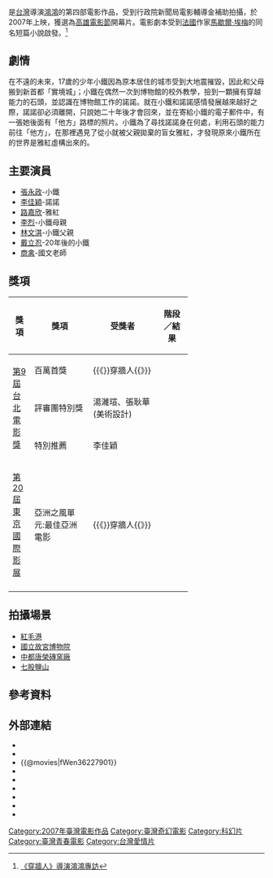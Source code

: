 {{Infobox_Film |
  name           = 穿牆人 |
  original_name  = ''{{lang|en|The Wall-Passer}}'' |
  image          = |
  starring       = [[張永政|張永政]]<br/>[[李佳穎|李佳穎]]<br/>[[路嘉欣|路嘉欣]]|
  director       = [[鴻鴻|鴻鴻]] |
  writer         = 鴻鴻 |
  producer       = [[卓立|卓立]]|
  narrator      = [[戴立忍|戴立忍]]|
  studio         = 黑眼睛文化事業有限公司   |
  distributor    = 黑眼睛文化事業有限公司   |
  music          = [[劉季陵|劉季陵]]|
  editing        = [[陳博文|陳博文]]|
  released       = {{film date|2007|11|9|臺灣<ref>[http://tw.movie.yahoo.com/movieinfo_main.html/id=2425 穿牆人(雅虎電影)]</ref>}}|
  runtime        = 107分鐘|
  country        = {{台灣電影產地}}|
  language       = 華語|
  budget         = |
  awards         = |
  imdb_id        = tt1143100|
}}

{{engname|《穿牆人》|''The Wall-Passer''}}是[[台灣|台灣]]導演[[鴻鴻|鴻鴻]]的第四部電影作品，受到行政院新聞局電影輔導金補助拍攝，於2007年上映，獲選為[[高雄電影節|高雄電影節]]開幕片。電影劇本受到[[法國|法國]]作家[[馬歇爾·埃梅|馬歇爾·埃梅]]的同名短篇小說啟發。<ref>[http://hhung.pixnet.net/blog/post/5517158 《穿牆人》導演鴻鴻專訪]</ref>

== 劇情 ==
在不遠的未來，17歲的少年小鐵因為原本居住的城市受到大地震摧毀，因此和父母搬到新首都「實境城」；小鐵在偶然一次到博物館的校外教學，撿到一顆擁有穿越能力的石頭，並認識在博物館工作的諾諾。就在小鐵和諾諾感情發展越來越好之際，諾諾卻必須離開，只說她二十年後才會回來，並在寄給小鐵的電子郵件中，有一張她後面有「他方」路標的照片。小鐵為了尋找諾諾身在何處，利用石頭的能力前往「他方」，在那裡遇見了從小就被父親拋棄的盲女雅紅，才發現原來小鐵所在的世界是雅紅虛構出來的。

== 主要演員 ==
*[[張永政|張永政]]-小鐵
*[[李佳穎|李佳穎]]-諾諾
*[[路嘉欣|路嘉欣]]-雅紅
*[[李烈|李烈]]-小鐵母親
*[[林文淇|林文淇]]-小鐵父親
*[[戴立忍|戴立忍]]-20年後的小鐵
*[[商禽|商禽]]-國文老師

== 獎項 ==
{| class="wikitable" width="70%"
|-align=center
! width="10%"|獎項
! width="28%"|獎項
! width=<!保留調整空間"25%">|受獎者
! width="15%"|階段／結果
|- align=center
| rowspan="3"|[[台北電影節|第9屆台北電影獎]]
| 百萬首獎
| {{《}}穿牆人{{》}}
| {{nom}}
|- align=center
| 評審團特別獎
| 湯濰瑄、張耿華<br/>(美術設計)
| {{won}}
|- align=center
| 特別推薦
| 李佳穎
| {{won}}
|- align=center
| rowspan="1"|[[東京國際影展|第20屆東京國際影展]]
| 亞洲之風單元:最佳亞洲電影
| {{《}}穿牆人{{》}}
| {{nom}}
|- align=center
|}

== 拍攝場景 ==
*[[紅毛港|紅毛港]]
*[[國立故宮博物院|國立故宮博物院]]
*[[中都唐榮磚窯廠|中都唐榮磚窯廠]]
*[[七股鹽山|七股鹽山]]

== 參考資料 ==
{{reflist}}

== 外部連結 ==
*{{Yahoomovie id|2425}}
*{{MSN movie|277}}
*{{@movies|fWen36227901}}
*{{hkmdb title|12475}}
*{{Mtime|51667}}
*{{douban}}
*{{rotten-tomatoes|the-wall-passer}}
*{{Amg movie|426911}}
*{{imdb title|1143100}}

{{鴻鴻電影作品}}
{{台北電影獎最佳整體技術}}
[[Category:2007年臺灣電影作品|Category:2007年臺灣電影作品]]
[[Category:臺灣奇幻電影|Category:臺灣奇幻電影]]
[[Category:科幻片|Category:科幻片]]
[[Category:臺灣青春電影|Category:臺灣青春電影]]
[[Category:台灣愛情片|Category:台灣愛情片]]